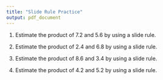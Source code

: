 ```yaml
---
title: "Slide Rule Practice"
output: pdf_document
---
```


1. Estimate the product of 7.2 and 5.6 by using a slide rule.

\vfill

2. Estimate the product of 2.4 and 6.8 by using a slide rule.

\vfill

3. Estimate the product of 8.6 and 3.4 by using a slide rule.

\vfill

4. Estimate the product of 4.2 and 5.2 by using a slide rule.

\vfill

